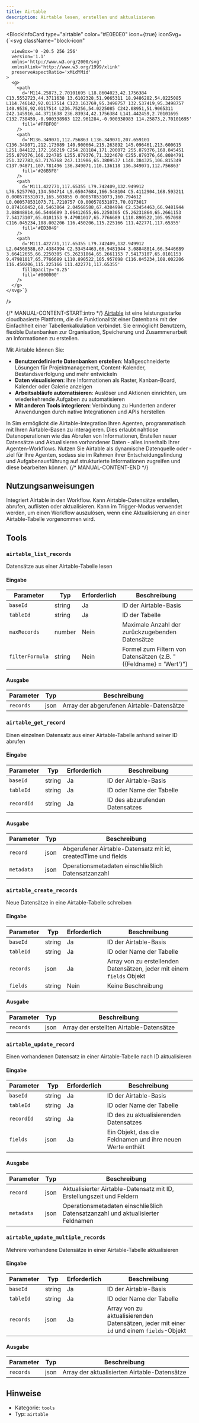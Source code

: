```yaml
---
title: Airtable
description: Airtable lesen, erstellen und aktualisieren
---
```



<BlockInfoCard 
  type="airtable"
  color="#E0E0E0"
  icon={true}
  iconSvg={`<svg className="block-icon"
      
      
      
      viewBox='0 -20.5 256 256'
      version='1.1'
      xmlns='http://www.w3.org/2000/svg'
      xmlnsXlink='http://www.w3.org/1999/xlink'
      preserveAspectRatio='xMidYMid'
    >
      <g>
        <path
          d='M114.25873,2.70101695 L18.8604023,42.1756384 C13.5552723,44.3711638 13.6102328,51.9065311 18.9486282,54.0225085 L114.746142,92.0117514 C123.163769,95.3498757 132.537419,95.3498757 140.9536,92.0117514 L236.75256,54.0225085 C242.08951,51.9065311 242.145916,44.3711638 236.83934,42.1756384 L141.442459,2.70101695 C132.738459,-0.900338983 122.961284,-0.900338983 114.25873,2.70101695'
          fill='#FFBF00'
        />
        <path
          d='M136.349071,112.756863 L136.349071,207.659101 C136.349071,212.173089 140.900664,215.263892 145.096461,213.600615 L251.844122,172.166219 C254.281184,171.200072 255.879376,168.845451 255.879376,166.224705 L255.879376,71.3224678 C255.879376,66.8084791 251.327783,63.7176768 247.131986,65.3809537 L140.384325,106.815349 C137.94871,107.781496 136.349071,110.136118 136.349071,112.756863'
          fill='#26B5F8'
        />
        <path
          d='M111.422771,117.65355 L79.742409,132.949912 L76.5257763,134.504714 L9.65047684,166.548104 C5.4112904,168.593211 0.000578531073,165.503855 0.000578531073,160.794612 L0.000578531073,71.7210757 C0.000578531073,70.0173017 0.874160452,68.5463864 2.04568588,67.4384994 C2.53454463,66.9481944 3.08848814,66.5446689 3.66412655,66.2250305 C5.26231864,65.2661153 7.54173107,65.0101153 9.47981017,65.7766689 L110.890522,105.957098 C116.045234,108.002206 116.450206,115.225166 111.422771,117.65355'
          fill='#ED3049'
        />
        <path
          d='M111.422771,117.65355 L79.742409,132.949912 L2.04568588,67.4384994 C2.53454463,66.9481944 3.08848814,66.5446689 3.66412655,66.2250305 C5.26231864,65.2661153 7.54173107,65.0101153 9.47981017,65.7766689 L110.890522,105.957098 C116.045234,108.002206 116.450206,115.225166 111.422771,117.65355'
          fillOpacity='0.25'
          fill='#000000'
        />
      </g>
    </svg>`}
/>

{/* MANUAL-CONTENT-START:intro */}
[Airtable](https://airtable.com/) ist eine leistungsstarke cloudbasierte Plattform, die die Funktionalität einer Datenbank mit der Einfachheit einer Tabellenkalkulation verbindet. Sie ermöglicht Benutzern, flexible Datenbanken zur Organisation, Speicherung und Zusammenarbeit an Informationen zu erstellen.

Mit Airtable können Sie:

- **Benutzerdefinierte Datenbanken erstellen**: Maßgeschneiderte Lösungen für Projektmanagement, Content-Kalender, Bestandsverfolgung und mehr entwickeln
- **Daten visualisieren**: Ihre Informationen als Raster, Kanban-Board, Kalender oder Galerie anzeigen
- **Arbeitsabläufe automatisieren**: Auslöser und Aktionen einrichten, um wiederkehrende Aufgaben zu automatisieren
- **Mit anderen Tools integrieren**: Verbindung zu Hunderten anderer Anwendungen durch native Integrationen und APIs herstellen

In Sim ermöglicht die Airtable-Integration Ihren Agenten, programmatisch mit Ihren Airtable-Basen zu interagieren. Dies erlaubt nahtlose Datenoperationen wie das Abrufen von Informationen, Erstellen neuer Datensätze und Aktualisieren vorhandener Daten - alles innerhalb Ihrer Agenten-Workflows. Nutzen Sie Airtable als dynamische Datenquelle oder -ziel für Ihre Agenten, sodass sie im Rahmen ihrer Entscheidungsfindung und Aufgabenausführung auf strukturierte Informationen zugreifen und diese bearbeiten können.
{/* MANUAL-CONTENT-END */}

## Nutzungsanweisungen

Integriert Airtable in den Workflow. Kann Airtable-Datensätze erstellen, abrufen, auflisten oder aktualisieren. Kann im Trigger-Modus verwendet werden, um einen Workflow auszulösen, wenn eine Aktualisierung an einer Airtable-Tabelle vorgenommen wird.

## Tools

### `airtable_list_records`

Datensätze aus einer Airtable-Tabelle lesen

#### Eingabe

| Parameter | Typ | Erforderlich | Beschreibung |
| --------- | ---- | -------- | ----------- |
| `baseId` | string | Ja | ID der Airtable-Basis |
| `tableId` | string | Ja | ID der Tabelle |
| `maxRecords` | number | Nein | Maximale Anzahl der zurückzugebenden Datensätze |
| `filterFormula` | string | Nein | Formel zum Filtern von Datensätzen \(z.B. "\(\{Feldname\} = \'Wert\'\)"\) |

#### Ausgabe

| Parameter | Typ | Beschreibung |
| --------- | ---- | ----------- |
| `records` | json | Array der abgerufenen Airtable-Datensätze |

### `airtable_get_record`

Einen einzelnen Datensatz aus einer Airtable-Tabelle anhand seiner ID abrufen

#### Eingabe

| Parameter | Typ | Erforderlich | Beschreibung |
| --------- | ---- | -------- | ----------- |
| `baseId` | string | Ja | ID der Airtable-Basis |
| `tableId` | string | Ja | ID oder Name der Tabelle |
| `recordId` | string | Ja | ID des abzurufenden Datensatzes |

#### Ausgabe

| Parameter | Typ | Beschreibung |
| --------- | ---- | ----------- |
| `record` | json | Abgerufener Airtable-Datensatz mit id, createdTime und fields |
| `metadata` | json | Operationsmetadaten einschließlich Datensatzanzahl |

### `airtable_create_records`

Neue Datensätze in eine Airtable-Tabelle schreiben

#### Eingabe

| Parameter | Typ | Erforderlich | Beschreibung |
| --------- | ---- | -------- | ----------- |
| `baseId` | string | Ja | ID der Airtable-Basis |
| `tableId` | string | Ja | ID oder Name der Tabelle |
| `records` | json | Ja | Array von zu erstellenden Datensätzen, jeder mit einem `fields` Objekt |
| `fields` | string | Nein | Keine Beschreibung |

#### Ausgabe

| Parameter | Typ | Beschreibung |
| --------- | ---- | ----------- |
| `records` | json | Array der erstellten Airtable-Datensätze |

### `airtable_update_record`

Einen vorhandenen Datensatz in einer Airtable-Tabelle nach ID aktualisieren

#### Eingabe

| Parameter | Typ | Erforderlich | Beschreibung |
| --------- | ---- | -------- | ----------- |
| `baseId` | string | Ja | ID der Airtable-Basis |
| `tableId` | string | Ja | ID oder Name der Tabelle |
| `recordId` | string | Ja | ID des zu aktualisierenden Datensatzes |
| `fields` | json | Ja | Ein Objekt, das die Feldnamen und ihre neuen Werte enthält |

#### Ausgabe

| Parameter | Typ | Beschreibung |
| --------- | ---- | ----------- |
| `record` | json | Aktualisierter Airtable-Datensatz mit ID, Erstellungszeit und Feldern |
| `metadata` | json | Operationsmetadaten einschließlich Datensatzanzahl und aktualisierter Feldnamen |

### `airtable_update_multiple_records`

Mehrere vorhandene Datensätze in einer Airtable-Tabelle aktualisieren

#### Eingabe

| Parameter | Typ | Erforderlich | Beschreibung |
| --------- | ---- | -------- | ----------- |
| `baseId` | string | Ja | ID der Airtable-Basis |
| `tableId` | string | Ja | ID oder Name der Tabelle |
| `records` | json | Ja | Array von zu aktualisierenden Datensätzen, jeder mit einer `id` und einem `fields`-Objekt |

#### Ausgabe

| Parameter | Typ | Beschreibung |
| --------- | ---- | ----------- |
| `records` | json | Array der aktualisierten Airtable-Datensätze |

## Hinweise

- Kategorie: `tools`
- Typ: `airtable`
